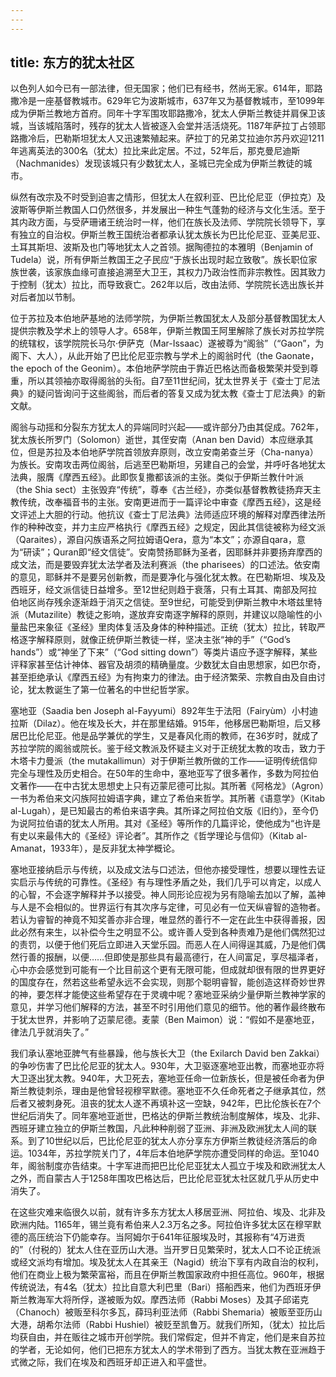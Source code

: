 ```yaml
---
---
---
```

title: 东方的犹太社区
---




以色列人如今已有一部法律，但无国家；他们已有经书，然尚无家。614年，耶路撒冷是一座基督教城市。629年它为波斯城市，637年又为基督教城市，至1099年成为伊斯兰教地方首府。同年十字军围攻耶路撒冷，犹太人伊斯兰教徒并肩保卫该城，当该城陷落时，残存的犹太人皆被逐入会堂并活活烧死。1187年萨拉丁占领耶路撒冷后，巴勒斯坦犹太人又迅速繁殖起来。萨拉丁的兄弟艾拉迪尔苏丹欢迎1211年逃离英法的300名（犹太）拉比来此定居。不过，52年后，那克曼尼迪斯（Nachmanides）发现该城只有少数犹太人，圣城已完全成为伊斯兰教徒的城市。

纵然有改宗及不时受到迫害之情形，但犹太人在叙利亚、巴比伦尼亚（伊拉克）及波斯等伊斯兰教国人口仍然很多，并发展出一种生气蓬勃的经济与文化生活。至于其内政方面，与受萨珊诸王统治时一样，他们在族长及法师、学院院长领导下，享有独立的自治权。伊斯兰教王国统治者都承认犹太族长为巴比伦尼亚、亚美尼亚、土耳其斯坦、波斯及也门等地犹太人之首领。据陶德拉的本雅明（Benjamin of Tudela）说，所有伊斯兰教国王之子民应“于族长出现时起立致敬”。族长职位家族世袭，该家族血缘可直接追溯至大卫王，其权力乃政治性而非宗教性。因其致力于控制（犹太）拉比，而导致衰亡。262年以后，改由法师、学院院长选出族长并对后者加以节制。

位于苏拉及本伯地萨基地的法师学院，为伊斯兰教国犹太人及部分基督教国犹太人提供宗教及学术上的领导人才。658年，伊斯兰教国王阿里解除了族长对苏拉学院的统辖权，该学院院长马尔·伊萨克（Mar-Issaac）遂被尊为“阁翁”（“Gaon”，为阁下、大人），从此开始了巴比伦尼亚宗教与学术上的阁翁时代（the Gaonate，the epoch of the Geonim）。本伯地萨学院由于靠近巴格达而备极繁荣并受到尊重，所以其领袖亦取得阁翁的头衔。自7至11世纪间，犹太世界关于《查士丁尼法典》的疑问皆询问于这些阁翁，而后者的答复又成为犹太教《查士丁尼法典》的新文献。

阁翁与动摇和分裂东方犹太人的异端同时兴起——或许部分乃由其促成。762年，犹太族长所罗门（Solomon）逝世，其侄安南（Anan ben David）本应继承其位，但是苏拉及本伯地萨学院首领放弃原则，改立安南弟查兰牙（Cha-nanya）为族长。安南攻击两位阁翁，后逃至巴勒斯坦，另建自己的会堂，并呼吁各地犹太法典，服膺《摩西五经》。此即恢复撒都该派的主张。类似于伊斯兰教什叶派（the Shia sect）主张毁弃“传统”，尊奉《古兰经》，亦类似基督教教徒扬弃天主教传统，改奉福音书的主张。安南更进而于一篇评论中审查《摩西五经》，这是经文评述上大胆的行动。他抗议《查士丁尼法典》法师适应环境的解释对摩西律法所作的种种改变，并力主应严格执行《摩西五经》之规定，因此其信徒被称为经文派（Qaraites），源自闪族语系之阿拉姆语Qera，意为“本文”；亦源自qara，意为“研读”；Quran即“经文信徒”。安南赞扬耶稣为圣者，因耶稣并非要扬弃摩西的成文法，而是要毁弃犹太法学者及法利赛派（the pharisees）的口述法。依安南的意见，耶稣并不是要另创新教，而是要净化与强化犹太教。在巴勒斯坦、埃及及西班牙，经文派信徒日益增多。至12世纪则趋于衰落，只有土耳其、南部及阿拉伯地区尚存残余逐渐趋于消灭之信徒。至9世纪，可能受到伊斯兰教中木塔兹里特派（Mutazilite）教徒之影响，遂放弃安南逐字解释的原则，并建议以隐喻性的小量盐巴来象征《圣经》里肉体复活及身体的种种描述。正统（犹太）拉比，转取严格逐字解释原则，就像正统伊斯兰教徒一样，坚决主张“神的手”（“God’s hands”）或“神坐了下来”（“God sitting down”）等类片语应予逐字解释，某些评释家甚至估计神体、器官及胡须的精确量度。少数犹太自由思想家，如巴尔奇，甚至拒绝承认《摩西五经》为有拘束力的律法。由于经济繁荣、宗教自由及自由讨论，犹太教诞生了第一位著名的中世纪哲学家。

塞地亚（Saadia ben Joseph al-Fayyumi）892年生于法阳（Fairyùm）小村迪拉斯（Dilaz）。他在埃及长大，并在那里结婚。915年，他移居巴勒斯坦，后又移居巴比伦尼亚。他是品学兼优的学生，又是春风化雨的教师，在36岁时，就成了苏拉学院的阁翁或院长。鉴于经文教派及怀疑主义对于正统犹太教的攻击，致力于木塔卡力曼派（the mutakallimun）对于伊斯兰教所做的工作——证明传统信仰完全与理性及历史相合。在50年的生命中，塞地亚写了很多著作，多数为阿拉伯文著作——在中古犹太思想史上只有迈蒙尼德可比拟。其所著《阿格龙》（Agron）一书为希伯来文闪族阿拉姆语字典，建立了希伯来哲学。其所著《语意学》（Kitab al-Lugah），是已知最古的希伯来语字典。其所译之阿拉伯文版《旧约》，至今仍为说阿拉伯语的犹太人所用。其对《圣经》等所作的几篇评论，使他成为“也许是有史以来最伟大的《圣经》评论者”。其所作之《哲学理论与信仰》（Kitab al-Amanat，1933年），是反非犹太神学概论。

塞地亚接纳启示与传统，以及成文法与口述法，但他亦接受理性，想要以理性去证实启示与传统的可靠性。《圣经》有与理性矛盾之处，我们几乎可以肯定，以成人的心智，不会逐字解释并予以接受。神人同形论应视为另有隐喻去加以了解，盖神与人是不会相似的。世界运行有其次序与定律，可见必有一位天纵睿智的造物者。若认为睿智的神竟不知奖善亦非合理，唯显然的善行不一定在此生中获得善报，因此必然有来生，以补偿今生之明显不公。或许善人受到各种责难乃是他们偶然犯过的责罚，以便于他们死后立即进入天堂乐园。而恶人在人间得逞其威，乃是他们偶然行善的报酬，以便……但即使是那些具有最高德行，在人间富足，享尽福泽者，心中亦会感觉到可能有一个比目前这个更有无限可能，但成就却很有限的世界更好的国度存在，然若这些希望永远不会实现，则那个聪明睿智，能创造这样奇妙世界的神，要怎样才能使这些希望存在于灵魂中呢？塞地亚采纳少量伊斯兰教神学家的意见，并学习他们解释的方法，甚至不时引用他们意见的细节。他的著作最终散布于犹太世界，并影响了迈蒙尼德。麦蒙（Ben Maimon）说：“假如不是塞地亚，律法几乎就消失了。”

我们承认塞地亚脾气有些暴躁，他与族长大卫（the Exilarch David ben Zakkai）的争吵伤害了巴比伦尼亚的犹太人。930年，大卫驱逐塞地亚出教，而塞地亚亦将大卫逐出犹太教。940年，大卫死去，塞地亚任命一位新族长，但是被任命者为伊斯兰教徒刺杀，理由是他曾轻视穆罕默德。塞地亚不久任命死者之子继承其位，然后者又被刺身死。沮丧的犹太人遂不再填补这一空缺，942年，巴比伦族长在7个世纪后消失了。同年塞地亚逝世，巴格达的伊斯兰教统治制度解体，埃及、北非、西班牙建立独立的伊斯兰教国，凡此种种削弱了亚洲、非洲及欧洲犹太人间的联系。到了10世纪以后，巴比伦尼亚的犹太人亦分享东方伊斯兰教徒经济落后的命运。1034年，苏拉学院关门了，4年后本伯地萨学院亦遭受同样的命运。至1040年，阁翁制度亦告结束。十字军进而把巴比伦尼亚犹太人孤立于埃及和欧洲犹太人之外，而自蒙古人于1258年围攻巴格达后，巴比伦尼亚犹太社区就几乎从历史中消失了。

在这些灾难来临很久以前，就有许多东方犹太人移居亚洲、阿拉伯、埃及、北非及欧洲内陆。1165年，锡兰竟有希伯来人2.3万名之多。阿拉伯许多犹太区在穆罕默德的高压统治下仍能幸存。当阿姆尔于641年征服埃及时，其报称有“4万进贡的”（付税的）犹太人住在亚历山大港。当开罗日见繁荣时，犹太人口不论正统派或经文派均有增加。埃及犹太人在其亲王（Nagid）统治下享有内政自治的权利，他们在商业上极为繁荣富裕，而且在伊斯兰教国家政府中担任高位。960年，根据传统说法，有4名（犹太）拉比自意大利巴里（Bari）搭船西来，他们为西班牙伊斯兰教海军大将所俘，遂被贩为奴。摩西法师（Rabbi Moses）及其子邱诺克（Chanoch）被贩至科尔多瓦，薛玛利亚法师（Rabbi Shemaria）被贩至亚历山大港，胡希尔法师（Rabbi Hushiel）被贬至凯鲁万。就我们所知，（犹太）拉比后均获自由，并在贩往之城市开创学院。我们常假定，但并不肯定，他们是来自苏拉的学者，无论如何，他们已把东方犹太人的学术带到了西方。当犹太教在亚洲趋于式微之际，我们在埃及和西班牙却正进入和平盛世。